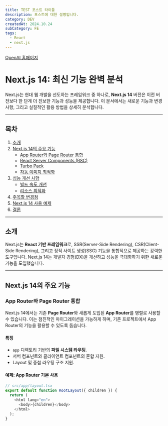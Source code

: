 ```yaml
---
title: TEST 포스트 타이틀
description: 포스트에 대한 설명입니다.
category: DEV
createdAt: 2024.10.24
subCategory: FE
tags:
  - React
  - next.js
---
```


[OpenAI 홈페이지](https://www.openai.com)

# Next.js 14: 최신 기능 완벽 분석

Next.js는 현대 웹 개발을 선도하는 프레임워크 중 하나로, **Next.js 14** 버전은 이전 버전보다 한 단계 더 진보한 기능과 성능을 제공합니다. 이 문서에서는 새로운 기능과 변경 사항, 그리고 실질적인 활용 방법을 상세히 분석합니다.

---

## 목차

1. [소개](#소개)
2. [Next.js 14의 주요 기능](#nextjs-14의-주요-기능)
   - [App Router와 Page Router 통합](#app-router와-page-router-통합)
   - [React Server Components (RSC)](#react-server-components-rsc)
   - [Turbo Pack](#turbo-pack)
   - [자동 이미지 최적화](#자동-이미지-최적화)
3. [성능 개선 사항](#성능-개선-사항)
   - [빌드 속도 개선](#빌드-속도-개선)
   - [리소스 최적화](#리소스-최적화)
4. [주목할 변경점](#주목할-변경점)
5. [Next.js 14 사용 예제](#nextjs-14-사용-예제)
6. [결론](#결론)

---

## 소개

Next.js는 **React 기반 프레임워크**로, SSR(Server-Side Rendering), CSR(Client-Side Rendering), 그리고 정적 사이트 생성(SSG) 기능을 통합적으로 제공하는 강력한 도구입니다. Next.js 14는 개발자 경험(DX)을 개선하고 성능을 극대화하기 위한 새로운 기능을 도입했습니다.

---

## Next.js 14의 주요 기능

### App Router와 Page Router 통합

Next.js 14에서는 기존 **Page Router**와 새롭게 도입된 **App Router**를 병렬로 사용할 수 있습니다. 이는 점진적인 마이그레이션을 가능하게 하며, 기존 프로젝트에서 App Router의 기능을 활용할 수 있도록 돕습니다.

#### 특징

- `app` 디렉토리 기반의 **파일 시스템 라우팅**.
- 서버 컴포넌트와 클라이언트 컴포넌트의 혼합 지원.
- Layout 및 중첩 라우팅 구조 지원.

#### 예제: App Router 기본 사용

```javascript
// src/app/layout.tsx
export default function RootLayout({ children }) {
  return (
    <html lang="en">
      <body>{children}</body>
    </html>
  );
}
```
